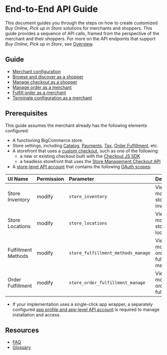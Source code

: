 
# End-to-End API Guide

This document guides you through the steps on how to create customized _Buy Online, Pick up in Store_ solutions for merchants and shoppers. 
This guide provides a sequence of API calls, framed from the perspective of the merchant and their shoppers.
For more on the API endpoints that support _Buy Online, Pick up in Store_, see [Overview](/docs/integrations/buy-online-pick-up-in-store).

## Guide

- [Merchant configuration](/docs/integrations/buy-online-pick-up-in-store/end-to-end-guide/configuration)
- [Browse and discover as a shopper](/docs/integrations/buy-online-pick-up-in-store/end-to-end-guide/shopping)
- [Manage checkout as a shopper](/docs/integrations/buy-online-pick-up-in-store/end-to-end-guide/checkout)
- [Manage order as a merchant](/docs/integrations/buy-online-pick-up-in-store/end-to-end-guide/orders)
- [Fulfill order as a merchant](/docs/integrations/buy-online-pick-up-in-store/end-to-end-guide/fulfillment)
- [Terminate configuration as a merchant](/docs/integrations/buy-online-pick-up-in-store/end-to-end-guide/retirement)

## Prerequisites

This guide assumes the merchant already has the following elements configured:

* A functioning BigCommerce store.
* Store settings, including [Catalog](https://support.bigcommerce.com/s/article/Adding-Your-Catalog), [Payments](https://support.bigcommerce.com/s/article/Payment-Methods-Video), [Tax](https://support.bigcommerce.com/s/article/Tax-Overview), [Order Fulfillment](https://support.bigcommerce.com/s/article/What-is-Order-Fulfillment), etc. 
* A storefront that uses a [custom checkout](/docs/storefront/cart-checkout/open-checkouts/guide), such as one of the following:   
  - a new or existing checkout built with the [Checkout JS SDK](/docs/storefront/cart-checkout/checkout-sdk)
  - a headless storefront that uses the [Store Management Checkout API](/docs/rest-management/checkouts)
* A [store-level API account](/docs/start/authentication/api-accounts#store-api-accounts) that contains the following [OAuth scopes](/docs/start/authentication/api-accounts#oauth-scopes):

| UI Name | Permission | Parameter | Description |
|:--------|:-----------|:----------|:------------|
| Store Inventory | modify | `store_inventory` | View and modify the store inventory |
| Store Locations | modify | `store_locations` | View and modify store locations |
| Fulfillment Methods| modify | `store_fulfillment_methods_manage` | View and modify order fulfillment methods |
| Order Fulfillment | modify | `store_order_fulfillment_manage` | View and modify order fulfillments |

* If your implementation uses a single-click app wrapper, a separately configured [app profile and app-level API account](/docs/integrations/apps/guide/developer-portal) is required to manage installation and access.  

## Resources

* [FAQ](/docs/integrations/buy-online-pick-up-in-store/frequently-asked-questions)
* [Glossary](/docs/integrations/buy-online-pick-up-in-store/glossary)
